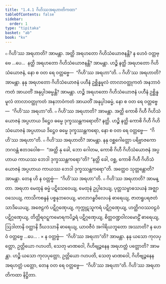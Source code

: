 ```yaml
---
title: "1.4.1 ဂိဟိဿအရဟာတိကထာ"
tableOfContents: false
sidebar:
  order: 1
type: "tipitaka"
basket: "ab"
book: "kv"
---
```



<DynamicBreadcrumb />

<Division number="387" book="kv">

<Paragraph number="1292" book="kv">
๐ ဂိဟိ’ဿ အရဟာတိ? အာမန္တာ. အတ္ထိ အရဟတော ဂိဟိသံယောဇနန္တိ? န ဟေဝံ ဝတ္တဗ္ဗေ …ပေ…  နတ္ထိ အရဟတော ဂိဟိသံယောဇနန္တိ? အာမန္တာ. ဟဉ္စိ နတ္ထိ အရဟတော ဂိဟိသံယောဇနံ, နော စ ဝတ ရေ ဝတ္တဗ္ဗေ—  “ဂိဟိ’ဿ အရဟာ”တိ.
</Paragraph>

<Paragraph number="1293" book="kv">
๐ ဂိဟိ’ဿ အရဟာတိ? အာမန္တာ. နနု အရဟတော ဂိဟိသံယောဇနံ ပဟီနံ ဥစ္ဆိန္နမူလံ တာလာဝတ္ထုကတံ အနဘာဝံကတံ အာယတိံ အနုပ္ပါဒဓမ္မန္တိ? အာမန္တာ. ဟဉ္စိ အရဟတော ဂိဟိသံယောဇနံ ပဟီနံ ဥစ္ဆိန္နမူလံ တာလာဝတ္ထုကတံ အနဘာဝံကတံ အာယတိံ အနုပ္ပါဒဓမ္မံ, နော စ ဝတ ရေ ဝတ္တဗ္ဗေ—  “ဂိဟိ’ဿ အရဟာ”တိ.
</Paragraph>

<Paragraph number="1294" book="kv">
๐ ဂိဟိ’ဿ အရဟာတိ? အာမန္တာ. အတ္ထိ ကောစိ ဂိဟီ ဂိဟိသံယောဇနံ အပ္ပဟာယ ဒိဋ္ဌေဝ ဓမ္မေ ဒုက္ခဿန္တကရောတိ? နတ္ထိ. ဟဉ္စိ နတ္ထိ ကောစိ ဂိဟီ ဂိဟိသံယောဇနံ အပ္ပဟာယ ဒိဋ္ဌေဝ ဓမ္မေ ဒုက္ခဿန္တကရော, နော စ ဝတ ရေ ဝတ္တဗ္ဗေ—  “ဂိဟိ’ဿ အရဟာ”တိ.
</Paragraph>

<Paragraph number="1295" book="kv">
๐ ဂိဟိ’ဿ အရဟာတိ? အာမန္တာ. နနု ဝစ္ဆဂေါတ္တော ပရိဗ္ဗာဇကော ဘဂဝန္တံ ဧတဒဝေါစ—  “အတ္ထိ နု ခေါ, ဘော ဂေါတမ, ကောစိ ဂိဟီ ဂိဟိသံယောဇနံ အပ္ပဟာယ ကာယဿ ဘေဒါ ဒုက္ခဿန္တကရော”တိ? “နတ္ထိ ခေါ, ဝစ္ဆ, ကောစိ ဂိဟီ ဂိဟိသံယောဇနံ အပ္ပဟာယ ကာယဿ ဘေဒါ ဒုက္ခဿန္တကရော”တိ. အတ္ထေဝ သုတ္တန္တောတိ? အာမန္တာ. တေန ဟိ န ဝတ္တဗ္ဗံ—  “ဂိဟိ’ဿ အရဟာ”တိ.
</Paragraph>

<Paragraph number="1296" book="kv">
๐ ဂိဟိ’ဿ အရဟာတိ? အာမန္တာ. အရဟာ မေထုနံ ဓမ္မံ ပဋိသေဝေယျ, မေထုနံ ဥပ္ပါဒေယျ, ပုတ္တသမ္ဗာဓသယနံ အဇ္ဈာဝသေယျ, ကာသိကစန္ဒနံ ပစ္စနုဘဝေယျ, မာလာဂန္ဓဝိလေပနံ ဓာရေယျ, ဇာတရူပရဇတံ သာဒိယေယျ, အဇေဠကံ ပဋိဂ္ဂဏှေယျ, ကုက္ကုဋသူကရံ ပဋိဂ္ဂဏှေယျ, ဟတ္ထိဂဝဿဝဠဝံ ပဋိဂ္ဂဏှေယျ, တိတ္တိရဝဋ္ဋကမောရကပိဉ္ဇရံ ပဋိဂ္ဂဏှေယျ, စိတ္တဝဏ္ဍဝါလမောဠိံ ဓာရေယျ, ဩဒါတာနိ ဝတ္ထာနိ ဒီဃဒသာနိ ဓာရေယျ, ယာဝဇီဝံ အဂါရိယဘူတော အဿာတိ? န ဟေဝံ ဝတ္တဗ္ဗေ …ပေ… .
</Paragraph>

<Paragraph number="1297" book="kv">
× န ဝတ္တဗ္ဗံ—  “ဂိဟိ’ဿ အရဟာ”တိ? အာမန္တာ. နနု ယသော ကုလပုတ္တော, ဥတ္တိယော ဂဟပတိ, သေတု မာဏဝေါ, ဂိဟိဗျဉ္ဇနေန အရဟတ္တံ ပတ္တောတိ? အာမန္တာ. ဟဉ္စိ ယသော ကုလပုတ္တော, ဥတ္တိယော ဂဟပတိ, သေတု မာဏဝေါ, ဂိဟိဗျဉ္ဇနေန အရဟတ္တံ ပတ္တော, တေန ဝတ ရေ ဝတ္တဗ္ဗေ—  “ဂိဟိ’ဿ အရဟာ”တိ.

</Paragraph>
</Division>

<Paragraph number="1298" type="center" book="kv">
ဂိဟိ’ဿ အရဟာတိကထာ နိဋ္ဌိတာ.
</Paragraph>